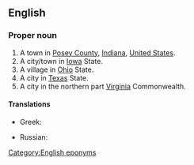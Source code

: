 ==English==
{{wikipedia}}

===Proper noun===
{{en-proper noun}}

# A town in [[Posey County]], [[Indiana]], [[United States]].
# A city/town in [[Iowa]] State.
# A village in [[Ohio]] State.
# A city in [[Texas]] State.
# A city in the northern part [[Virginia]] Commonwealth.

====Translations====
{{trans-top|city in the northern part of the state of Virginia in the United States}}
* Greek: {{t|el|Φρέντερικσμπουργκ}}
{{trans-mid}}
* Russian: {{t|ru|Фредериксбу́рг|m}}
{{trans-bottom}}

{{topics|en|Cities in the United States of America|Towns in Indiana|Iowa|Ohio|Cities in Texas, USA|Cities in Virginia, USA}}
[[Category:English eponyms]]
